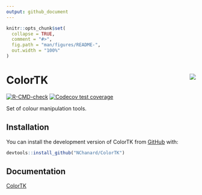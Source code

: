 ```yaml
---
output: github_document
---
```


<!-- README.md is generated from README.Rmd. Please edit that file -->

```r
knitr::opts_chunk$set(
  collapse = TRUE,
  comment = "#>",
  fig.path = "man/figures/README-",
  out.width = "100%"
)
```

# ColorTK <a href='https://nchanard.github.io/ColorTK/'><img src='man/figures/logo.png' align="right" /></a>

<!-- badges: start -->
[![R-CMD-check](https://github.com/NChanard/ColorTK/actions/workflows/R-CMD-check.yaml/badge.svg)](https://github.com/NChanard/ColorTK/actions/workflows/R-CMD-check.yaml)
[![Codecov test coverage](https://codecov.io/gh/NChanard/ColorTK/branch/master/graph/badge.svg)](https://app.codecov.io/gh/NChanard/ColorTK?branch=master)
<!-- badges: end -->

Set of colour manipulation tools.

## Installation

You can install the development version of ColorTK from [GitHub](https://github.com/) with:

``` r
devtools::install_github("NChanard/ColorTK")
```

## Documentation  

[ColorTK](https://nchanard.github.io/ColorTK/)
